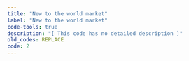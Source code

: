 ```yaml
---
title: "New to the world market"
label: "New to the world market"
code-tools: true
description: "[ This code has no detailed description ]"
old_codes: REPLACE
code: 2
---
```

